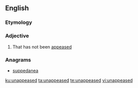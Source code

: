 ==English==

===Etymology===
{{prefix|un|appeased|lang=en}}

===Adjective===
{{en-adj}}

# That has not been [[appease]]d

===Anagrams===
* [[suppedanea#English|suppedanea]]

[[ku:unappeased]]
[[ta:unappeased]]
[[te:unappeased]]
[[vi:unappeased]]